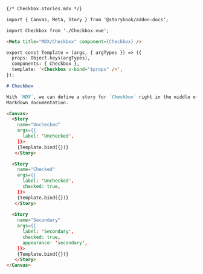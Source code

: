 ```md
{/* Checkbox.stories.mdx */}

import { Canvas, Meta, Story } from '@storybook/addon-docs';

import Checkbox from './Checkbox.vue';

<Meta title="MDX/Checkbox" component={Checkbox} />

export const Template = (args, { argTypes }) => ({
  props: Object.keys(argTypes),
  components: { Checkbox },
  template: '<Checkbox v-bind="$props" />',
});

# Checkbox

With `MDX`, we can define a story for `Checkbox` right in the middle of our
Markdown documentation.

<Canvas>
  <Story 
    name="Unchecked"
    args={{ 
      label: 'Unchecked',
    }}>
    {Template.bind({})}
   </Story>

  <Story 
    name="Checked"
    args={{ 
      label: 'Unchecked', 
      checked: true,
    }}>
    {Template.bind({})}
   </Story>
  
  <Story 
    name="Secondary"
    args={{
      label: 'Secondary', 
      checked: true, 
      appearance: 'secondary',
    }}>
    {Template.bind({})}
   </Story>
</Canvas>
```